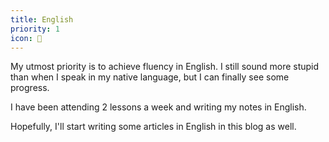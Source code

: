 ```yaml
---
title: English
priority: 1
icon: 💬
---
```


My utmost priority is to achieve fluency in English. I still sound more stupid than when I speak in my native language, but I can finally see some progress.

I have been attending 2 lessons a week and writing my notes in English.

Hopefully, I'll start writing some articles in English in this blog as well.
